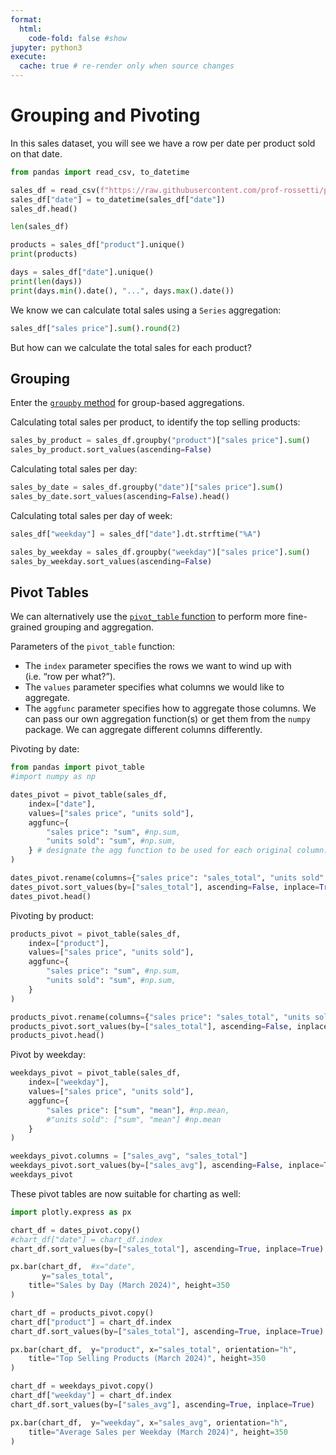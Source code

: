 ```yaml
---
format:
  html:
    code-fold: false #show
jupyter: python3
execute:
  cache: true # re-render only when source changes
---
```




# Grouping and Pivoting

In this sales dataset, you will see we have a row per date per product sold on that date.

```python
from pandas import read_csv, to_datetime

sales_df = read_csv(f"https://raw.githubusercontent.com/prof-rossetti/python-for-finance/main/docs/data/monthly-sales.csv")
sales_df["date"] = to_datetime(sales_df["date"])
sales_df.head()
```

```python
len(sales_df)
```

```python
products = sales_df["product"].unique()
print(products)
```

```python
days = sales_df["date"].unique()
print(len(days))
print(days.min().date(), "...", days.max().date())
```

We know we can calculate total sales using a `Series` aggregation:


```python
sales_df["sales price"].sum().round(2)
```

But how can we calculate the total sales for each product?

## Grouping

Enter the [`groupby` method](https://pandas.pydata.org/docs/reference/api/pandas.DataFrame.groupby.html) for group-based aggregations.

Calculating total sales per product, to identify the top selling products:

```python
sales_by_product = sales_df.groupby("product")["sales price"].sum()
sales_by_product.sort_values(ascending=False)
```

Calculating total sales per day:

```python
sales_by_date = sales_df.groupby("date")["sales price"].sum()
sales_by_date.sort_values(ascending=False).head()
```

Calculating total sales per day of week:


```python
sales_df["weekday"] = sales_df["date"].dt.strftime("%A")

sales_by_weekday = sales_df.groupby("weekday")["sales price"].sum()
sales_by_weekday.sort_values(ascending=False)
```

## Pivot Tables

We can alternatively use the [`pivot_table` function](https://pandas.pydata.org/docs/reference/api/pandas.pivot_table.html) to perform more fine-grained grouping and aggregation.

Parameters of the `pivot_table` function:

  + The `index` parameter specifies the rows we want to wind up with (i.e. "row per what?").
  + The `values` parameter specifies what columns we would like to aggregate.
  + The `aggfunc` parameter specifies how to aggregate those columns. We can pass our own aggregation function(s) or get them from the `numpy` package. We can aggregate different columns differently.

Pivoting by date:

```python
from pandas import pivot_table
#import numpy as np

dates_pivot = pivot_table(sales_df,
    index=["date"],
    values=["sales price", "units sold"],
    aggfunc={
        "sales price": "sum", #np.sum,
        "units sold": "sum", #np.sum,
    } # designate the agg function to be used for each original column. can use our own custom functions here as well
)

dates_pivot.rename(columns={"sales price": "sales_total", "units sold": "units_sold"}, inplace=True)
dates_pivot.sort_values(by=["sales_total"], ascending=False, inplace=True)
dates_pivot.head()
```

Pivoting by product:

```python
products_pivot = pivot_table(sales_df,
    index=["product"],
    values=["sales price", "units sold"],
    aggfunc={
        "sales price": "sum", #np.sum,
        "units sold": "sum", #np.sum,
    }
)

products_pivot.rename(columns={"sales price": "sales_total", "units sold": "units_sold"}, inplace=True)
products_pivot.sort_values(by=["sales_total"], ascending=False, inplace=True)
products_pivot.head()
```

Pivot by weekday:

```python
weekdays_pivot = pivot_table(sales_df,
    index=["weekday"],
    values=["sales price", "units sold"],
    aggfunc={
        "sales price": ["sum", "mean"], #np.mean,
        #"units sold": ["sum", "mean"] #np.mean
    }
)

weekdays_pivot.columns = ["sales_avg", "sales_total"]
weekdays_pivot.sort_values(by=["sales_avg"], ascending=False, inplace=True)
weekdays_pivot
```

These pivot tables are now suitable for charting as well:



```python
import plotly.express as px

chart_df = dates_pivot.copy()
#chart_df["date"] = chart_df.index
chart_df.sort_values(by=["sales_total"], ascending=True, inplace=True)

px.bar(chart_df,  #x="date",
       y="sales_total",
    title="Sales by Day (March 2024)", height=350
)
```

```python
chart_df = products_pivot.copy()
chart_df["product"] = chart_df.index
chart_df.sort_values(by=["sales_total"], ascending=True, inplace=True)

px.bar(chart_df,  y="product", x="sales_total", orientation="h",
    title="Top Selling Products (March 2024)", height=350
)
```


```python
chart_df = weekdays_pivot.copy()
chart_df["weekday"] = chart_df.index
chart_df.sort_values(by=["sales_avg"], ascending=True, inplace=True)

px.bar(chart_df,  y="weekday", x="sales_avg", orientation="h",
    title="Average Sales per Weekday (March 2024)", height=350
)
```
